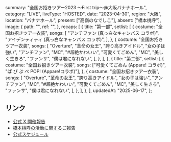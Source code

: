   summary: "全国お招きツアー2023 〜First trip〜@大阪バナナホール",
  category: "LIVE",
  liveType: "HOSTED",
  date: "2023-04-30",
  region: "大阪",
  location: "バナナホール",
  present: ["高嶺のなでしこ"],
  absent: ["橋本桃呼"],
  image: {
    path: "",
    ref: "",
  },
  recaps: [
    {
      title: "第一部",
      setlist: [
        {
          costume: "全国お招きツアー衣装",
          songs: [
            "アンチファン (真っ白なキャンバス コラボ)",
            "アイデンティティ (真っ白なキャンバス コラボ)",
          ],
        },
        {
          costume: "全国お招きツアー衣装",
          songs: [
            "Overture",
            "革命の女王",
            "誇り高きアイドル",
            "女の子は強い",
            "アンチファン",
            "MC",
            "#超絶かわいい",
            "可愛くてごめん",
            "MC",
            "美しく生きろ",
            "ファンサ",
            "僕は君になれない",
          ],
        },
      ],
    },
    {
      title: "第二部",
      setlist: [
        {
          costume: "全国お招きツアー衣装",
          songs: ["可愛くてごめん (Appare! コラボ)", "ぱ ぴ ぷ ぺ POP! (Appare!コラボ)"],
        },
        {
          costume: "全国お招きツアー衣装",
          songs: [
            "Overture",
            "革命の女王",
            "誇り高きアイドル",
            "女の子は強い",
            "アンチファン",
            "MC",
            "#超絶かわいい",
            "可愛くてごめん",
            "MC",
            "美しく生きろ",
            "ファンサ",
            "僕は君になれない",
          ],
        },
      ],
    },
  ],
  updatedAt: "2025-06-17",
};

## リンク

- [公式 X 開催報告](https://x.com/takanenofficial/status/1652651770064310273)
- [橋本桃呼の活動に関するご報告](https://takanenonadeshiko.jp/?p=954)
- [公式スケジュール](https://takanenonadeshiko.jp/?p=749)

